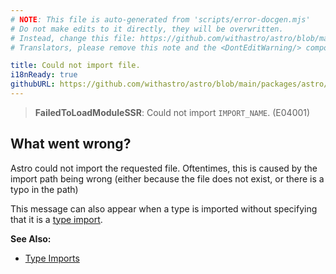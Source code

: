 ```yaml
---
# NOTE: This file is auto-generated from 'scripts/error-docgen.mjs'
# Do not make edits to it directly, they will be overwritten.
# Instead, change this file: https://github.com/withastro/astro/blob/main/packages/astro/src/core/errors/errors-data.ts
# Translators, please remove this note and the <DontEditWarning/> component.

title: Could not import file.
i18nReady: true
githubURL: https://github.com/withastro/astro/blob/main/packages/astro/src/core/errors/errors-data.ts
---
```


<DontEditWarning />


> **FailedToLoadModuleSSR**: Could not import `IMPORT_NAME`. (E04001)

## What went wrong?
Astro could not import the requested file. Oftentimes, this is caused by the import path being wrong (either because the file does not exist, or there is a typo in the path)

This message can also appear when a type is imported without specifying that it is a [type import](/en/astro/guides/typescript/#type-imports).

**See Also:**
-  [Type Imports](/en/astro/guides/typescript/#type-imports)


